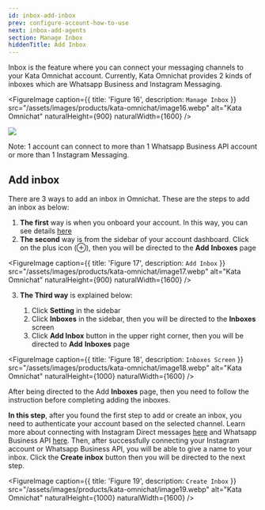 ```yaml
---
id: inbox-add-inbox
prev: configure-account-how-to-use
next: inbox-add-agents
section: Manage Inbox
hiddenTitle: Add Inbox
---
```


Inbox is the feature where you can connect your messaging channels to your Kata Omnichat account. Currently, Kata Omnichat provides 2 kinds of inboxes which are Whatsapp Business and Instagram Messaging.

<FigureImage
  caption={{ title: 'Figure 16', description: `Manage Inbox` }}
  src="/assets/images/products/kata-omnichat/image16.webp"
  alt="Kata Omnichat"
  naturalHeight={900}
  naturalWidth={1600}
/>

<div className="info">
  <img className="borderless" src="/assets/images/icon-info.svg" />
  <p>Note: 1 account can connect to more than 1 Whatsapp Business API account or more than 1 Instagram Messaging.</p>
</div>

## Add inbox

There are 3 ways to add an inbox in Omnichat. These are the steps to add an inbox as below:

1. **The first** way is when you onboard your account. In this way, you can see details [here](/kata-omnichat/before-you-start/prepare-your-instagram-business-account)
2. **The second** way is from the sidebar of your account dashboard. Click on the plus icon (⊕), then you will be directed to the **Add** **Inboxes** page

<FigureImage
  caption={{ title: 'Figure 17', description: `Add Inbox` }}
  src="/assets/images/products/kata-omnichat/image17.webp"
  alt="Kata Omnichat"
  naturalHeight={900}
  naturalWidth={1600}
/>

3. **The Third way** is explained below:

   1. Click **Setting** in the sidebar
   2. Click **Inboxes** in the sidebar, then you will be directed to the **Inboxes** screen
   3. Click **Add Inbox** button in the upper right corner, then you will be directed to **Add** **Inboxes** page

<FigureImage
  caption={{ title: 'Figure 18', description: `Inboxes Screen` }}
  src="/assets/images/products/kata-omnichat/image18.webp"
  alt="Kata Omnichat"
  naturalHeight={1000}
  naturalWidth={1600}
/>

After being directed to the Add **Inboxes** page, then you need to follow the instruction before completing adding the inboxes.

**In this step**, after you found the first step to add or create an inbox, you need to authenticate your account based on the selected channel. Learn more about connecting with Instagram Direct messages [here](/kata-omnichat/before-you-start/prepare-your-instagram-business-account) and Whatsapp Business API [here](/kata-omnichat/before-you-start/prepare-your-waba-account). Then, after successfully connecting your Instagram account or Whatsapp Business API, you will be able to give a name to your inbox. Click the **Create inbox** button then you will be directed to the next step.

<FigureImage
  caption={{ title: 'Figure 19', description: `Create Inbox` }}
  src="/assets/images/products/kata-omnichat/image19.webp"
  alt="Kata Omnichat"
  naturalHeight={1000}
  naturalWidth={1600}
/>
